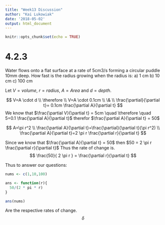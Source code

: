 ```yaml
---
title: "Week13 Discussion"
author: "Kai Lukowiak"
date: '2018-05-02'
output: html_document
---
```


```r
knitr::opts_chunk$set(echo = TRUE)
```

# 4.2.3
Water flows onto a flat surface at a rate of 5cm3/s forming a
circular puddle 10mm deep. How fast is the radius growing
when the radius is:
a) 1 cm
b) 10 cm
c) 100 cm

Let $V=volume$, $r=radius$, $A=Area$ and $d = depth$.


$$
V=A \cdot d
\\
\therefore
\\
V=A \cdot 0.1cm
\\
\&
\\
\frac{\partial}{\partial t}= 0.1cm \frac{\partial A}{\partial t}
$$
We know that $\frac{\partial V}{\partial t} = 5cm \quad \therefore \quad 5=0.1 \frac{\partial A}{\partial t}$ 
therefor $\frac{\partial A}{\partial t} = 50$


$$
A=\pi r^2
\\
\frac{\partial A}{\partial t}=\frac{\partial}{\partial t}(\pi r^2)
\\
\frac{\partial A}{\partial t}=2 \pi r \frac{\partial r}{\partial t}
$$

Since we know that $\frac{\partial A}{\partial t} = 50$ then $50 = 2 \pi r \frac{\partial r}{\partial t}$
Thus the rate of change is.
$$
\frac{50}{ 2 \pi r } = \frac{\partial r}{\partial t}
$$

Thus to answer our questions:

```r
nums <- c(1,10,100)

ans <- function(r){
  50/(2 * pi * r)
}

ans(nums)
```

Are the respective rates of change.
$$
\delta
$$